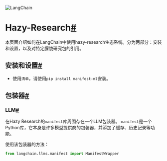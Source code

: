 

<Head>
  <script>
    {
      `(function() {
         var _hmt = _hmt || [];
(function() {
  var hm = document.createElement("script");
  hm.src = "https://hm.baidu.com/hm.js?e60fb290e204e04c5cb6f79b0ac1e697";
  var s = document.getElementsByTagName("script")[0]; 
  s.parentNode.insertBefore(hm, s);
})();
       })();`
    }
  </script>
</Head>

![LangChain](https://pica.zhimg.com/50/v2-56e8bbb52aa271012541c1fe1ceb11a2_r.gif)





Hazy-Research[#](#hazy-research "此标题的永久链接")
==================================

本页面介绍如何在LangChain中使用hazy-research生态系统。分为两部分：安装和设置，以及对特定朦胧研究包的引用。

安装和设置[#](#installation-and-setup "此标题的永久链接")
--------------------------------------------

* 使用`清单`，请使用`pip install manifest-ml`安装。

包装器[#](#wrappers "此标题的永久链接")
----------------------------

### LLM[#](#llm "此标题的永久链接")

在Hazy Research的`manifest`库周围存在一个LLM包装器。
`manifest`是一个Python库，它本身是许多模型提供商的包装器，并添加了缓存、历史记录等功能。

使用该包装器的方法：

```  python
from langchain.llms.manifest import ManifestWrapper

```

